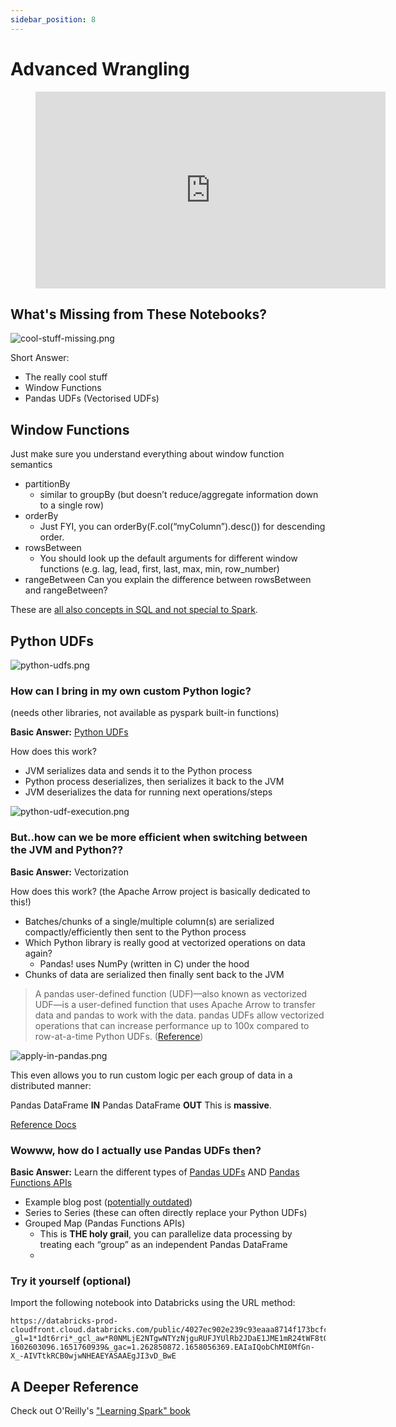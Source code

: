 ```yaml
---
sidebar_position: 8
---
```

# Advanced Wrangling

<div style={{textAlign: 'center'}}>

<figure class="video-container">
    <iframe width="560" height="315" src="https://www.youtube.com/embed/r418tWNnAq8" title="YouTube video player" frameborder="0" allow="accelerometer; autoplay; clipboard-write; encrypted-media; gyroscope; picture-in-picture" allowfullscreen></iframe>
</figure>

</div>


## What's Missing from These Notebooks?
<div style={{textAlign: 'center'}}>

![cool-stuff-missing.png](./assets/cool-stuff-missing.png)

</div>

Short Answer:
* The really cool stuff
* Window Functions
* Pandas UDFs (Vectorised UDFs)

## Window Functions
Just make sure you understand everything about window function semantics

* partitionBy
    * similar to groupBy (but doesn’t reduce/aggregate information down to a single row)
* orderBy
    * Just FYI, you can orderBy(F.col(“myColumn”).desc()) for descending order.
* rowsBetween
    * You should look up the default arguments for different window functions (e.g. lag, lead, first, last, max, min, row_number)
* rangeBetween
  Can you explain the difference between rowsBetween and rangeBetween?

These are [all also concepts in SQL and not special to Spark](https://towardsdatascience.com/a-guide-to-advanced-sql-window-functions-f63f2642cbf9).

## Python UDFs

<div style={{textAlign: 'center'}}>

![python-udfs.png](./assets/python-udfs.png)

</div>

### How can I bring in my own custom Python logic?
(needs other libraries, not available as pyspark built-in functions)

**Basic Answer:** [Python UDFs](https://docs.databricks.com/spark/latest/spark-sql/udf-python-pandas.html)

How does this work?
* JVM serializes data and sends it to the Python process
* Python process deserializes, then serializes it back to the JVM
* JVM deserializes the data for running next operations/steps

<div style={{textAlign: 'center'}}>

![python-udf-execution.png](./assets/python-udf-execution.png)

</div>

### But..how can we be more efficient when switching between the JVM and Python??
**Basic Answer:** Vectorization

How does this work? (the Apache Arrow project is basically dedicated to this!)
* Batches/chunks of a single/multiple column(s) are serialized compactly/efficiently then sent to the Python process
* Which Python library is really good at vectorized operations on data again?
    * Pandas! uses NumPy (written in C) under the hood
* Chunks of data are serialized then finally sent back to the JVM

> A pandas user-defined function (UDF)—also known as vectorized UDF—is a user-defined function that uses Apache Arrow to transfer data and pandas to work with the data. pandas UDFs allow vectorized operations that can increase performance up to 100x compared to row-at-a-time Python UDFs. ([Reference](https://docs.databricks.com/spark/latest/spark-sql/udf-python-pandas.html#pandas-user-defined-functions))

<div style={{textAlign: 'center'}}>

![apply-in-pandas.png](./assets/apply-in-pandas.png)

</div>


This even allows you to run custom logic per each group of data in a distributed manner:

Pandas DataFrame **IN**
Pandas DataFrame **OUT**
This is **massive**.

[Reference Docs](https://docs.databricks.com/spark/latest/spark-sql/pandas-function-apis.html)


### Wowww, how do I actually use Pandas UDFs then?
**Basic Answer:** Learn the different types of [Pandas UDFs](https://docs.databricks.com/spark/latest/spark-sql/udf-python-pandas.html) AND [Pandas Functions APIs](https://docs.databricks.com/spark/latest/spark-sql/pandas-function-apis.html)

* Example blog post ([potentially outdated](https://databricks.com/blog/2017/10/30/introducing-vectorized-udfs-for-pyspark.html))
* Series to Series (these can often directly replace your Python UDFs)
* Grouped Map (Pandas Functions APIs)
    * This is **THE holy grail**, you can parallelize data processing by treating each “group” as an independent Pandas DataFrame
    * 
### Try it yourself (optional)
Import the following notebook into Databricks using the URL method:
```
https://databricks-prod-cloudfront.cloud.databricks.com/public/4027ec902e239c93eaaa8714f173bcfc/1281142885375883/2174302049319883/7729323681064935/latest.html?_gl=1*1dt6rri*_gcl_aw*R0NMLjE2NTgwNTYzNjguRUFJYUlRb2JDaE1JME1mR24tWF8tQUlWVHRrUkNCMHdqd05IRUFFWUFTQUFFZ0pJM3ZEX0J3RQ..&_ga=2.69934608.18112261.1660751261-1602603096.1651760939&_gac=1.262850872.1658056369.EAIaIQobChMI0MfGn-X_-AIVTtkRCB0wjwNHEAEYASAAEgJI3vD_BwE
```

## A Deeper Reference
Check out O'Reilly's ["Learning Spark" book](https://www.oreilly.com/library/view/learning-spark/9781449359034/)
